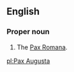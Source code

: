 ==English==

===Proper noun===
{{en-proper noun|head=[[pax|Pax]] [[Augusta]]}}

# The [[Pax Romana]].

[[pl:Pax Augusta]]